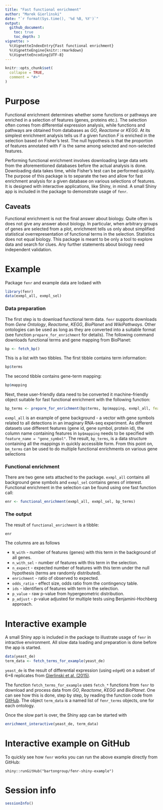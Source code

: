 ```yaml
---
title: "Fast functional enrichment"
author: "Marek Gierlinski"
date: "`r format(Sys.time(), '%d %B, %Y')`"
output:
  github_document:
    toc: true
    toc_depth: 3
vignette: >
  %\VignetteIndexEntry{Fast functional enrichment}
  %\VignetteEngine{knitr::rmarkdown}
  %\VignetteEncoding{UTF-8}
---
```


```r
knitr::opts_chunk$set(
  collapse = TRUE,
  comment = "#>"
)
```

# Purpose

Functional enrichment determines whether some functions or pathways are enriched in a selection of features (genes, proteins etc.). The selection often comes from differential expression analysis, while functions and pathways are obtained from databases as *GO*, *Reactome* or *KEGG*. At its simplest enrichment analysis tells us if a given function $F$ is enriched in the selection based on Fisher's test. The null hypothesis is that the proportion of features annotated with $F$ is the same among selected and non-selected features. 

Performing functional enrichment involves downloading large data sets from the aforementioned databases before the actual analysis is done. Downloading data takes time, while Fisher's test can be performed quickly. The purpose of this package is to separate the two and allow for fast enrichment analysis for a given database on various selections of features. It is designed with interactive applications, like Shiny, in mind. A small Shiny app is included in the package to demonstrate usage of `fenr`.

## Caveats

Functional enrichment is not the final answer about biology. Quite often is does not give any answer about biology. In particular, when arbitrary groups of genes are selected from a plot, enrichment tells us only about simplified statistical overrepresentation of functional terms in the selection. Statistics does not equal biology. This package is meant to be only a tool to explore data and search for clues. Any further statements about biology need independent validation.

# Example

Package `fenr` and example data are lodaed with

```r
library(fenr)
data(exmpl_all, exmpl_sel)
```

### Data preparation

The first step is to download functional term data. `fenr` supports downloads from *Gene Ontology*, *Reactome*, *KEGG*, *BioPlanet* and *WikiPathways*. Other ontologies can be used as long as they are converted into a suitable format (see function `prepare_for_enrichment` for details). The following command downloads functional terms and gene mapping from BioPlanet:

```r
bp <- fetch_bp()
```

This is a list with two tibbles. The first tibble contains term information:

```r
bp$terms
```

The second tibble contains gene-term mapping:

```r
bp$mapping
```

Next, these user-friendly data need to be converted it machine-friendly object suitable for fast functional enrichment with the following function:

```r
bp_terms <- prepare_for_enrichment(bp$terms, bp$mapping, exmpl_all, feature_name = "gene_symbol")
```

`exmpl_all` is an example of gene background - a vector with gene symbols related to all detections in an imaginary RNA-seq experiment. As different datasets use different features (gene id, gene symbol, protein id), the column name containing features in `bp$mapping` needs to be specified with `feature_name = "gene_symbol"`. The result, `bp_terms`, is a data structure containing all the mappings in quickly accessible form. From this point on, `bm_terms` can be used to do multiple functional enrichments on various gene selections

### Functional enrichment

There are two gene sets attached to the package. `exmpl_all` contains all background gene symbols and `exmpl_sel` contains genes of interest. Functional enrichment in the selection can be found using one fast function call:

```r
enr <- functional_enrichment(exmpl_all, exmpl_sel, bp_terms)
```


### The output

The result of `functional_enrichment` is a tibble:

```r
enr
```

The columns are as follows

 - `N_with` - number of features (genes) with this term in the background of all genes.
 - `n_with_sel` - number of features with this term in the selection.
 - `n_expect` - expected number of features with this term under the null hypothesis (terms are randomly distributed).
 - `enrichment` - ratio of observed to expected.
 - `odds_ratio` - effect size, odds ratio from the contingency table.
 - `ids` - identifiers of features with term in the selection.
 - `p_value` - raw p-value from hypergeometric distribution.
 - `p_adjust` - p-value adjusted for multiple tests using Benjamini-Hochberg approach.
 
 
# Interactive example

A small Shiny app is included in the package to illustrate usage of `fenr` in intractive environment. All slow data loading and preparation is done before the app is started.

```r
data(yeast_de)
term_data <- fetch_terms_for_example(yeast_de)
```
 
`yeast_de` is the result of differential expression (using `edgeR`) on a subset of 6+6 replicates from [Gierlinski et al. (2015)](https://academic.oup.com/bioinformatics/article/31/22/3625/240923).

The function `fetch_terms_for_example` uses `fetch_*` functions from `fenr` to download and process data from *GO*, *Reactome*, *KEGG* and *BioPlanet*. One can see how this is done, step by step, by reading the function code from [GitHub](https://github.com/bartongroup/fenr/blob/main/R/iteractive_example.R). The object `term_data` is a named list of `fenr_terms` objects, one for each ontology.

Once the slow part is over, the Shiny app can be started with

```r
enrichment_interactive(yeast_de, term_data)
```

# Interactive example on GitHub

To quickly see how `fenr` works you can run the above example directly from GitHub:

```
shiny::runGitHub("bartongroup/fenr-shiny-example")
```

# Session info

```r
sessionInfo()
```
